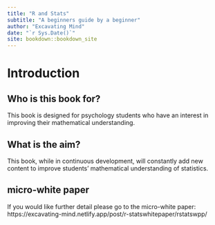 ```yaml
--- 
title: "R and Stats"
subtitle: "A beginners guide by a beginner"
author: "Excavating Mind"
date: "`r Sys.Date()`"
site: bookdown::bookdown_site
---
```


# Introduction 

## Who is this book for?
This book is designed for psychology students who have an interest in improving their mathematical understanding.

## What is the aim?
This book, while in continuous development, will constantly add new content to improve students' mathematical understanding of statistics. 

## micro-white paper

If you would like further detail please go to the micro-white paper: https://excavating-mind.netlify.app/post/r-statswhitepaper/rstatswpp/



